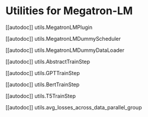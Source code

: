 <!--Copyright 2021 The HuggingFace Team. All rights reserved.

Licensed under the Apache License, Version 2.0 (the "License"); you may not use this file except in compliance with
the License. You may obtain a copy of the License at

http://www.apache.org/licenses/LICENSE-2.0

Unless required by applicable law or agreed to in writing, software distributed under the License is distributed on
an "AS IS" BASIS, WITHOUT WARRANTIES OR CONDITIONS OF ANY KIND, either express or implied. See the License for the
specific language governing permissions and limitations under the License.
-->

# Utilities for Megatron-LM

[[autodoc]] utils.MegatronLMPlugin

[[autodoc]] utils.MegatronLMDummyScheduler

[[autodoc]] utils.MegatronLMDummyDataLoader

[[autodoc]] utils.AbstractTrainStep

[[autodoc]] utils.GPTTrainStep

[[autodoc]] utils.BertTrainStep

[[autodoc]] utils.T5TrainStep

[[autodoc]] utils.avg_losses_across_data_parallel_group
